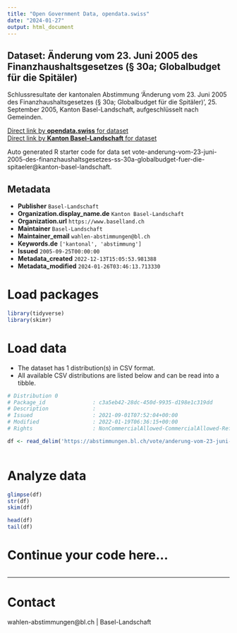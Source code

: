 ```yaml
---
title: "Open Government Data, opendata.swiss"
date: "2024-01-27"
output: html_document
---
```


## Dataset: Änderung vom 23. Juni 2005 des Finanzhaushaltsgesetzes (§ 30a; Globalbudget für die Spitäler)

Schlussresultate der kantonalen Abstimmung 'Änderung vom 23. Juni 2005 des Finanzhaushaltsgesetzes (§ 30a; Globalbudget für die Spitäler)', 25. September 2005, Kanton Basel-Landschaft, aufgeschlüsselt nach Gemeinden.

[Direct link by **opendata.swiss** for dataset](https://opendata.swiss/de/dataset/anderung-vom-23-juni-2005-des-finanzhaushaltsgesetzes-30a-globalbudget-fur-die-spitaler)<br>
[Direct link by **Kanton Basel-Landschaft** for dataset](https://abstimmungen.bl.ch/vote/anderung-vom-23-juni-2005-des-finanzhaushaltsgesetzes-ss-30a-globalbudget-fuer-die-spitaeler/data)

Auto generated R starter code for data set vote-anderung-vom-23-juni-2005-des-finanzhaushaltsgesetzes-ss-30a-globalbudget-fuer-die-spitaeler@kanton-basel-landschaft.

## Metadata

- **Publisher** `Basel-Landschaft`
- **Organization.display_name.de** `Kanton Basel-Landschaft`
- **Organization.url** `https://www.baselland.ch`
- **Maintainer** `Basel-Landschaft`
- **Maintainer_email** `wahlen-abstimmungen@bl.ch`
- **Keywords.de** `['kantonal', 'abstimmung']`
- **Issued** `2005-09-25T00:00:00`
- **Metadata_created** `2022-12-13T15:05:53.981388`
- **Metadata_modified** `2024-01-26T03:46:13.713330`


# Load packages

```r

library(tidyverse)
library(skimr)

```

# Load data

-   The dataset has 1 distribution(s) in CSV format.
-   All available CSV distributions are listed below and can be read into a tibble.

```r

# Distribution 0
# Package_id               : c3a5eb42-28dc-450d-9935-d198e1c319dd
# Description              : 
# Issued                   : 2021-09-01T07:52:04+00:00
# Modified                 : 2022-01-19T06:36:15+00:00
# Rights                   : NonCommercialAllowed-CommercialAllowed-ReferenceRequired

df <- read_delim('https://abstimmungen.bl.ch/vote/anderung-vom-23-juni-2005-des-finanzhaushaltsgesetzes-ss-30a-globalbudget-fuer-die-spitaeler/data-csv')



```

# Analyze data

```r

glimpse(df)
str(df)
skim(df)

head(df)
tail(df)

```

# Continue your code here...

```r

```

------------------------------------------------------------------------

# Contact

wahlen-abstimmungen@bl.ch | Basel-Landschaft
